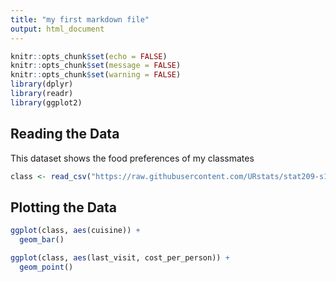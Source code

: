 ---
title: "my first markdown file"
output: html_document
---

```{r setup, include=FALSE}
knitr::opts_chunk$set(echo = FALSE)
knitr::opts_chunk$set(message = FALSE)
knitr::opts_chunk$set(warning = FALSE)
library(dplyr)
library(readr)
library(ggplot2)
```

## Reading the Data


This dataset shows the food preferences of my classmates
```{r}
class <- read_csv("https://raw.githubusercontent.com/URstats/stat209-s18-cbrodsky/master/fav_restaurant.csv")
```

## Plotting the Data


```{r}
ggplot(class, aes(cuisine)) +
  geom_bar()
```

```{r}
ggplot(class, aes(last_visit, cost_per_person)) +
  geom_point()
```


